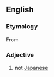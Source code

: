 ==English==

===Etymology===
From {{prefix|en|non|Japanese}}

===Adjective===
{{en-adj|-}}

# not [[Japanese]]